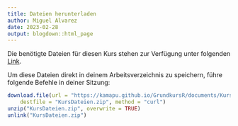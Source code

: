 ```yaml
---
title: Dateien herunterladen
author: Miguel Alvarez
date: 2023-02-28
output: blogdown::html_page
---
```


Die benötigte Dateien für diesen Kurs stehen zur Verfügung unter folgenden
[Link](http://kamapu.github.io/GrundkursR/documents/KursDateien.zip).

Um diese Dateien direkt in deinem Arbeitsverzeichnis zu speichern, führe
folgende Befehle in deiner Sitzung:

```r
download.file(url = "https://kamapu.github.io/GrundkursR/documents/KursDateien.zip",
    destfile = "KursDateien.zip", method = "curl")
unzip("KursDateien.zip", overwrite = TRUE)
unlink("KursDateien.zip")
```

